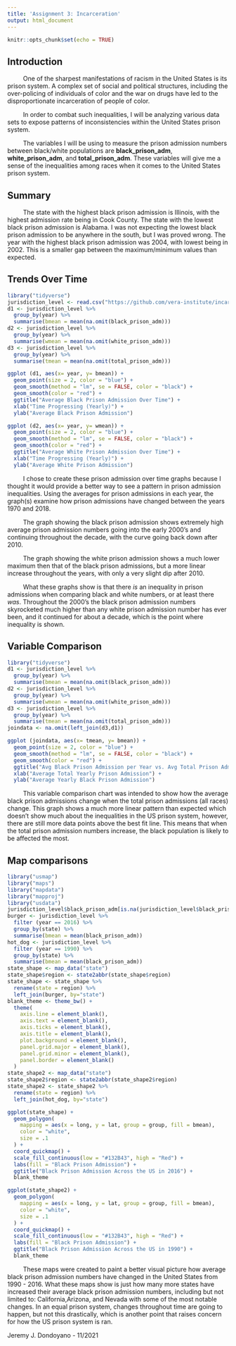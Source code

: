 ---
title: 'Assignment 3: Incarceration'
output: html_document
---

```{r setup, include=FALSE}
knitr::opts_chunk$set(echo = TRUE)
```

## Introduction

$\qquad$ One of the sharpest manifestations of racism in the United States is its prison system. A complex set of social and political structures, including the over-policing of individuals of color and the war on drugs have led to the disproportionate incarceration of people of color. 

$\qquad$ In order to combat such inequalities, I will be analyzing various data sets to expose patterns of inconsistencies within the United States prison system. 

$\qquad$ The variables I will be using to measure the prison admission numbers between black/white populations are **black_prison_adm**, **white_prison_adm**, and **total_prison_adm**. These variables will give me a sense of the inequalities among races when it comes to the United States prison system.
 
## Summary

$\qquad$ The state with the highest black prison admission is Illinois, with the highest admission rate being in Cook County. The state with the lowest black prison admission is Alabama. I was not expecting the lowest black prison admission to be anywhere in the south, but I was proved wrong. The year with the highest black prison admission was 2004, with lowest being in 2002. This is a smaller gap between the maximum/minimum values than expected. 

## Trends Over Time

```{r include=FALSE}
library("tidyverse")
jurisdiction_level <- read.csv("https://github.com/vera-institute/incarceration-trends/blob/master/incarceration_trends.csv?raw=true")
d1 <- jurisdiction_level %>%
  group_by(year) %>%
  summarise(bmean = mean(na.omit(black_prison_adm)))
d2 <- jurisdiction_level %>%
  group_by(year) %>%
  summarise(wmean = mean(na.omit(white_prison_adm)))
d3 <- jurisdiction_level %>%
  group_by(year) %>%
  summarise(tmean = mean(na.omit(total_prison_adm))) 
```
```{r echo=FALSE, results='hide',message=FALSE, warning=FALSE}
ggplot (d1, aes(x= year, y= bmean)) + 
  geom_point(size = 2, color = "blue") +
  geom_smooth(method = "lm", se = FALSE, color = "black") +
  geom_smooth(color = "red") +
  ggtitle("Average Black Prison Admission Over Time") +
  xlab("Time Progressing (Yearly)") +
  ylab("Average Black Prison Admission")

ggplot (d2, aes(x= year, y= wmean)) + 
  geom_point(size = 2, color = "blue") +
  geom_smooth(method = "lm", se = FALSE, color = "black") +
  geom_smooth(color = "red") +
  ggtitle("Average White Prison Admission Over Time") +
  xlab("Time Progressing (Yearly)") +
  ylab("Average White Prison Admission")
```

$\qquad$ I chose to create these prison admission over time graphs because I thought it would provide a better way to see a pattern in prison admission inequalities. Using the averages for prison admissions in each year, the graph(s) examine how prison admissions have changed between the years 1970 and 2018.

$\qquad$ The graph showing the black prison admission shows extremely high average prison admission numbers going into the early 2000's and continuing throughout the decade, with the curve going back down after 2010.

$\qquad$ The graph showing the white prison admission shows a much lower maximum then that of the black prison admissions, but a more linear increase throughout the years, with only a very slight dip after 2010. 

$\qquad$ What these graphs show is that there *is* an inequality in prison admissions when comparing black and white numbers, or at least there *was*. Throughout the 2000's the black prison admission numbers skyrocketed much higher than any white prison admission number has ever been, and it continued for about a decade, which is the point where inequality is shown.

## Variable Comparison

```{r include=FALSE}
library("tidyverse")
d1 <- jurisdiction_level %>%
  group_by(year) %>%
  summarise(bmean = mean(na.omit(black_prison_adm)))
d2 <- jurisdiction_level %>%
  group_by(year) %>%
  summarise(wmean = mean(na.omit(white_prison_adm)))
d3 <- jurisdiction_level %>%
  group_by(year) %>%
  summarise(tmean = mean(na.omit(total_prison_adm)))
joindata <- na.omit(left_join(d3,d1))
```
```{r echo=FALSE, results='hide',message=FALSE, warning=FALSE}
ggplot (joindata, aes(x= tmean, y= bmean)) + 
  geom_point(size = 2, color = "blue") +
  geom_smooth(method = "lm", se = FALSE, color = "black") +
  geom_smooth(color = "red") +
  ggtitle("Avg Black Prison Admission per Year vs. Avg Total Prison Admission per Year") +
  xlab("Average Total Yearly Prison Admission") +
  ylab("Average Yearly Black Prison Admission")
```

$\qquad$ This variable comparison chart was intended to show how the average black prison admissions change when the total prison admissions (all races) change. This graph shows a much more linear pattern than expected which doesn't show much about the inequalities in the US prison system, however, there are still more data points above the best fit line. This means that when the total prison admission numbers increase, the black population is likely to be affected the most. 

## Map comparisons
```{r include=FALSE}
library("usmap")
library("maps")
library("mapdata")
library("mapproj")
library("usdata")
jurisdiction_level$black_prison_adm[is.na(jurisdiction_level$black_prison_adm)] = 0
burger <- jurisdiction_level %>%
  filter (year == 2016) %>%
  group_by(state) %>%
  summarise(bmean = mean(black_prison_adm))
hot_dog <- jurisdiction_level %>%
  filter (year == 1990) %>%
  group_by(state) %>%
  summarise(bmean = mean(black_prison_adm))
state_shape <- map_data("state")
state_shape$region <- state2abbr(state_shape$region)
state_shape <- state_shape %>%
  rename(state = region) %>%
  left_join(burger, by="state") 
blank_theme <- theme_bw() +
  theme(
    axis.line = element_blank(),       
    axis.text = element_blank(),        
    axis.ticks = element_blank(),     
    axis.title = element_blank(),       
    plot.background = element_blank(),  
    panel.grid.major = element_blank(),
    panel.grid.minor = element_blank(), 
    panel.border = element_blank()      
  )
state_shape2 <- map_data("state")
state_shape2$region <- state2abbr(state_shape2$region)
state_shape2 <- state_shape2 %>%
  rename(state = region) %>%
  left_join(hot_dog, by="state")
```
```{r echo=FALSE, results='hide',message=FALSE, warning=FALSE}
ggplot(state_shape) +
  geom_polygon(
    mapping = aes(x = long, y = lat, group = group, fill = bmean),
    color = "white", 
    size = .1        
  ) +
  coord_quickmap() +
  scale_fill_continuous(low = "#132B43", high = "Red") +
  labs(fill = "Black Prison Admission") +
  ggtitle("Black Prison Admission Across the US in 2016") +
  blank_theme 

ggplot(state_shape2) +
  geom_polygon(
    mapping = aes(x = long, y = lat, group = group, fill = bmean),
    color = "white", 
    size = .1        
  ) +
  coord_quickmap() +
  scale_fill_continuous(low = "#132B43", high = "Red") +
  labs(fill = "Black Prison Admission") +
  ggtitle("Black Prison Admission Across the US in 1990") +
  blank_theme 
```

$\qquad$ These maps were created to paint a better visual picture how average black prison admission numbers have changed in the United States from 1990 - 2016. What these maps show is just how many more states have increased their average black prison admission numbers, including but not limited to: California,Arizona, and Nevada with some of the most notable changes. In an equal prison system, changes throughout time are going to happen, but not this drastically, which is another point that raises concern for how the US prison system is ran. 


Jeremy J. Dondoyano - 11/2021
